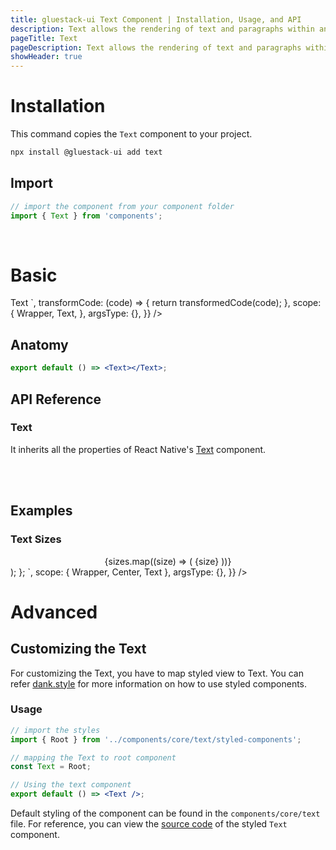 ```yaml
---
title: gluestack-ui Text Component | Installation, Usage, and API
description: Text allows the rendering of text and paragraphs within an interface.
pageTitle: Text
pageDescription: Text allows the rendering of text and paragraphs within an interface.
showHeader: true
---
```



<Meta title="components/Typography/Text" />



# Installation

This command copies the `Text` component to your project.

```jsx
npx install @gluestack-ui add text
```

## Import

```jsx
// import the component from your component folder
import { Text } from 'components';
```

<br />

# Basic

<AppProvider>
  <CodePreview
    showComponentRenderer={true}
    showArgsController={false}
    metaData={{
      code: `
<Text>
  Text
</Text>
`,
      transformCode: (code) => {
        return transformedCode(code);
      },
      scope: {
        Wrapper,
        Text,
      },
      argsType: {},
    }}
  />
</AppProvider>
<br />

## Anatomy

```jsx
export default () => <Text></Text>;
```

## API Reference

### Text

It inherits all the properties of React Native's [Text](https://reactnative.dev/docs/text#props) component.

<br />
<br />

## Examples

### Text Sizes

<AppProvider>
  <CodePreview
    showComponentRenderer={true}
    showArgsController={false}
    metaData={{
      code: `
function App() {
  const sizes = [
    'xs',
    'sm',
    'md',
    'lg',
    'xl',
    '2xl',
    '3xl',
    '4xl',
    '5xl',
    '6xl',
  ];
  return (
    <Wrapper>
      <Center>
        {sizes.map((size) => (
          <Text size={size}>{size}</Text>
        ))}
      </Center>
    </Wrapper>
  );
};
`,
      scope: { Wrapper, Center, Text },
      argsType: {},
    }}
  />
</AppProvider>

# Advanced

## Customizing the Text

For customizing the Text, you have to map styled view to Text. You can refer [dank.style](https://dank.style/) for more information on how to use styled components.

### Usage

```jsx
// import the styles
import { Root } from '../components/core/text/styled-components';

// mapping the Text to root component
const Text = Root;

// Using the text component
export default () => <Text />;
```

Default styling of the component can be found in the `components/core/text` file. For reference, you can view the [source code](https://github.com/gluestack/gluestack-ui/blob/development/example/storybook/src/ui-components/Text/index.tsx) of the styled `Text` component.
